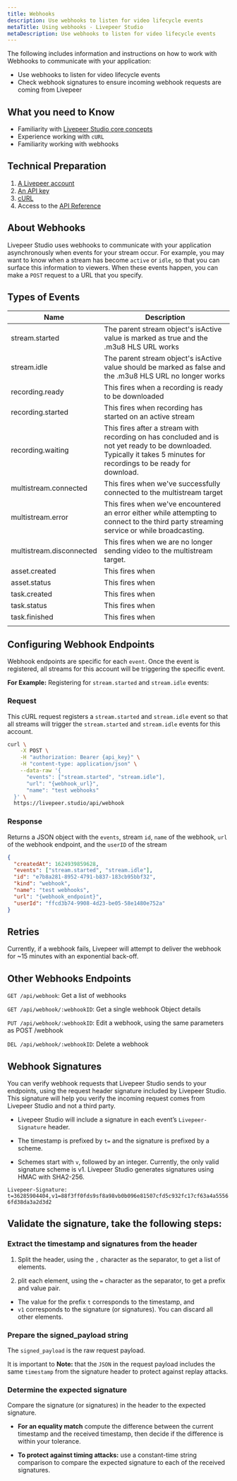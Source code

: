 ```yaml
---
title: Webhooks
description: Use webhooks to listen for video lifecycle events
metaTitle: Using webhooks - Livepeer Studio
metaDescription: Use webhooks to listen for video lifecycle events
---
```


The following includes information and instructions on how to work with Webhooks to communicate with your application:

- Use webhooks to listen for video lifecycle events
- Check webhook signatures to ensure incoming webhook requests are coming from Livepeer

## What you need to Know

- Familiarity with [Livepeer Studio core concepts](/core-concepts)
- Experience working with `cURL`
- Familiarity working with webhooks

## Technical Preparation

1. [A Livepeer account](https://livepeer.studio/login)
1. [An API key](https://livepeer.studio/docs/guides/start-live-streaming/api-key)
1. [cURL](https://curl.se/)
1. Access to the [API Reference](https://livepeer.studio/docs/api-reference)

## **About Webhooks**

Livepeer Studio uses webhooks to communicate with your application asynchronously when events for your stream occur. For example, you may want to know when a stream has become `active` or `idle`, so that you can surface this information to viewers. When these events happen, you can make a `POST` request to a URL that you specify.

## Types of Events

| Name                     | Description                                                                                                                                                            |
| ------------------------ | ---------------------------------------------------------------------------------------------------------------------------------------------------------------------- |
| stream.started           | The parent stream object's isActive value is marked as true and the .m3u8 HLS URL works                                                                                |
| stream.idle              | The parent stream object's isActive value should be marked as false and the .m3u8 HLS URL no longer works                                                              |
| recording.ready          | This fires when a recording is ready to be downloaded                                                                                                                  |
| recording.started        | This fires when recording has started on an active stream                                                                                                              |
| recording.waiting        | This fires after a stream with recording on has concluded and is not yet ready to be downloaded. Typically it takes 5 minutes for recordings to be ready for download. |
| multistream.connected    | This fires when we've successfully connected to the multistream target                                                                                                 |
| multistream.error        | This fires when we've encountered an error either while attempting to connect to the third party streaming service or while broadcasting.                              |
| multistream.disconnected | This fires when we are no longer sending video to the multistream target.                                                                                              |
| asset.created| This fires when                                                                                              |
| asset.status | This fires when                                                                                           |
| task.created                                                                                              |This fires when
| task.status|    This fires when                                                                                         |
| task.finished | This fires when
                                                                                              |

## Configuring Webhook Endpoints

Webhook endpoints are specific for each `event`. Once the event is registered, all streams for this account will be triggering the specific event.

**For Example:** Registering for `stream.started` and `stream.idle` events:

### Request

This cURL request registers a `stream.started` and `stream.idle` event so that all streams will trigger the `stream.started` and `stream.idle` events for this account.

```bash
curl \
    -X POST \
    -H "authorization: Bearer {api_key}" \
    -H "content-type: application/json" \
    --data-raw '{
      "events": ["stream.started", "stream.idle"],
      "url": "{webhook_url}",
      "name": "test webhooks"
  }' \
  https://livepeer.studio/api/webhook
```

### Response

Returns a JSON object with the `events`, stream `id`, `name` of the webhook, `url` of the webhook endpoint, and the `userID` of the stream

```JSON
{
  "createdAt": 1624939859628,
  "events": ["stream.started", "stream.idle"],
  "id": "e7b8a281-8952-4791-b837-183cb95bbf32",
  "kind": "webhook",
  "name": "test webhooks",
  "url": "{webhook_endpoint}",
  "userId": "ffcd3b74-9908-4d23-be05-58e1480e752a"
}
```

## Retries

Currently, if a webhook fails, Livepeer will attempt to deliver the webhook for
~15 minutes with an exponential back-off.

## Other Webhooks Endpoints

`GET /api/webhook`: Get a list of webhooks

`GET /api/webhook/:webhookID`: Get a single webhook Object details

`PUT /api/webhook/:webhookID`: Edit a webhook, using the same parameters as POST
/webhook

`DEL /api/webhook/:webhookID`: Delete a webhook

## Webhook Signatures

You can verify webhook requests that Livepeer Studio sends to your endpoints, using
the request header signature included by Livepeer Studio. This signature will help
you verify the incoming request comes from Livepeer Studio and not a third party.

- Livepeer Studio will include a signature in each event’s `Livepeer-Signature`
  header.

- The timestamp is prefixed by `t=` and the signature is prefixed by a
  scheme.

- Schemes start with `v`, followed by an integer. Currently, the only
  valid signature scheme is v1. Livepeer Studio generates signatures using HMAC with
  SHA2-256.

`Livepeer-Signature: t=36285904404,v1=88f3ff0fds9sf8a98vb0b096e81507cfd5c932fc17cf63a4a55566fd38da3a2d3d2`

## Validate the signature, take the following steps:

### Extract the timestamp and signatures from the header

1. Split the header, using the `,` character as the separator, to get a list of
   elements.

2. plit each element, using the `=` character as the separator, to
   get a prefix and value pair.

- The value for the prefix `t` corresponds to the
  timestamp, and
- `v1` corresponds to the signature (or signatures). You can
  discard all other elements.

### Prepare the signed_payload string

The `signed_payload` is the raw request payload.

It is important to **Note:** that the `JSON` in the request payload includes the same `timestamp` from the signature header to protect against replay attacks.

### Determine the expected signature

Compare the signature (or signatures) in the header to the expected signature.

- **For an equality match** compute the difference between the current timestamp and
  the received timestamp, then decide if the difference is within your tolerance.

- **To protect against timing attacks:** use a constant-time string comparison to
  compare the expected signature to each of the received signatures.
